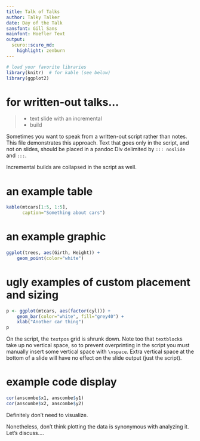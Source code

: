 ```yaml
---
title: Talk of Talks
author: Talky Talker
date: Day of the Talk
sansfont: Gill Sans
mainfont: Hoefler Text
output:
  scuro::scuro_md:
    highlight: zenburn
---
```


```r
# load your favorite libraries
library(knitr)  # for kable (see below)
library(ggplot2)
```


# for written-out talks...

> - text slide with an incremental
> - build


::: noslide
Sometimes you want to speak from a written-out script rather than notes. This file demonstrates this approach. Text that goes only in the script, and not on slides, should be placed in a pandoc Div delimited by `::: noslide` and `:::`.

Incremental builds are collapsed in the script as well.
:::

# an example table

```r
kable(mtcars[1:5, 1:5],
      caption="Something about cars")
```

# an example graphic

```r
ggplot(trees, aes(Girth, Height)) +
    geom_point(color="white")
```

# ugly examples of custom placement and sizing

```r
p <- ggplot(mtcars, aes(factor(cyl))) +
    geom_bar(color="white", fill="grey40") +
    xlab("Another car thing")
p
```

\begin{textblock}{2.75}(3,2)

Look! a dodgy three-column layout!

With great layout power comes great, etc., etc.
\end{textblock}

\begin{textblock}{2.75}(6,1)
```r
p
```

Text scaling: \\
a cautionary tale.
\end{textblock}

\vspace{8\TPVertModule}

::: noslide
On the script, the `textpos` grid is shrunk down. Note too that `textblock`s take up no vertical space, so to prevent overprinting in the script you must manually insert some vertical space with `\vspace`. Extra vertical space at the bottom of a slide will have no effect on the slide output (just the script).
:::

# example code display

```r
cor(anscombe$x1, anscombe$y1)
cor(anscombe$x2, anscombe$y2)
```

Definitely don't need to visualize.

::: noslide
Nonetheless, don't think plotting the data is synonymous with analyzing it. Let's discuss....
:::
